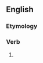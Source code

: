 ==English==

===Etymology===
{{suffix|en|overcome|eth}}

===Verb===
{{head|en|verb form}}

# {{en-archaic third-person singular of|overcome}}